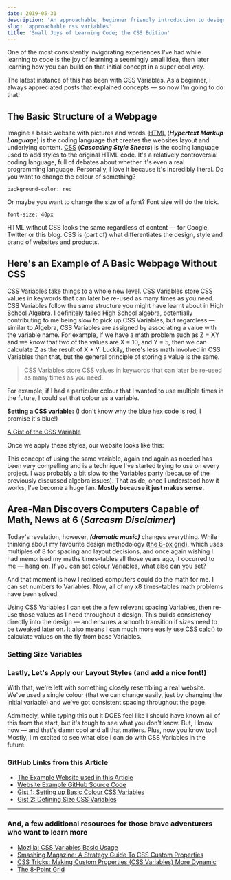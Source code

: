 ```yaml
---
date: 2019-05-31
description: 'An approachable, beginner friendly introduction to designing websites using CSS Variables. No experience with code necessary!'
slug: 'approachable css variables'
title: 'Small Joys of Learning Code; the CSS Edition'
---
```



One of the most consistently invigorating experiences I've had while learning to code is the joy of learning a seemingly small idea, then later learning how you can build on that initial concept in a super cool way.

The latest instance of this has been with CSS Variables. As a beginner, I always appreciated posts that explained concepts — so now I'm going to do that!

## The Basic Structure of a Webpage

Imagine a basic website with pictures and words. [HTML](https://developer.mozilla.org/en-US/docs/Web/HTML) (_**Hypertext Markup Language**_) is the coding language that creates the websites layout and underlying content. [CSS](https://developer.mozilla.org/en-US/docs/Web/css) (_**Cascading Style Sheets**_) is the coding language used to add styles to the original HTML code. It's a relatively controversial coding language, full of debates about whether it's even a real programming language. Personally, I love it because it's incredibly literal. Do you want to change the colour of something?

`background-color: red`

Or maybe you want to change the size of a font? Font size will do the trick.

`font-size: 40px`

HTML without CSS looks the same regardless of content — for Google, Twitter or this blog. CSS is (part of) what differentiates the design, style and brand of websites and products.

## Here's an Example of A Basic Webpage Without CSS

<CustomLazyImage
alt="A Basic HTML Website with no CSS Styling"
src="/assets/images/css-variables/html-no-css.jpg"
/>

CSS Variables take things to a whole new level. CSS Variables store CSS values in keywords that can later be re-used as many times as you need. CSS Variables follow the same structure you might have learnt about in High School Algebra. I definitely failed High School algebra, potentially contributing to me being slow to pick up CSS Variables, but regardless — similar to Algebra, CSS Variables are assigned by associating a value with the variable name. For example, if we have a math problem such as Z = XY and we know that two of the values are X = 10, and Y = 5, then we can calculate Z as the result of X \* Y. Luckily, there's less math involved in CSS Variables than that, but the general principle of storing a value is the same.

> CSS Variables store CSS values in keywords that can later be re-used as many times as you need.

For example, if I had a particular colour that I wanted to use multiple times in the future, I could set that colour as a variable.

**Setting a CSS variable:**
(I don't know why the blue hex code is red, I promise it's blue!)

[A Gist of the CSS Variable](https://gist.github.com/jasontcrabtree/2ce934513ce317cf97de22f0de8aba34.js)
<CustomLazyImage
alt="gist Size Variables"
src="/assets/images/css-variables/setting-color-variables.png"
/>

Once we apply these styles, our website looks like this:

<CustomLazyImage
alt="Adding some basic CSS using our CSS colour variable"
src="/assets/images/css-variables/adding-css-colors.jpg"
/>

This concept of using the same variable, again and again as needed has been very compelling and is a technique I've started trying to use on every project. I was probably a bit slow to the Variables party (because of the previously discussed algebra issues). That aside, once I understood how it works, I've become a huge fan. **Mostly because it just makes sense.**

## Area-Man Discovers Computers Capable of Math, News at 6 (_Sarcasm Disclaimer_)

Today's revelation, however, **_(dramatic music)_** changes everything. While thinking about my favourite design methodology ([the 8-px grid](https://spec.fm/specifics/8-pt-grid)), which uses multiples of 8 for spacing and layout decisions, and once again wishing I had memorised my maths times-tables all those years ago, it occurred to me — hang on. If you can set colour Variables, what else can you set?

And that moment is how I realised computers could do the math for me. I can set numbers to Variables. Now, all of my x8 times-tables math problems have been solved.

Using CSS Variables I can set the a few relevant spacing Variables, then re-use those values as I need throughout a design. This builds consistency directly into the design — and ensures a smooth transition if sizes need to be tweaked later on. It also means I can much more easily use [CSS calc()](https://developer.mozilla.org/en-US/docs/Web/CSS/calc) to calculate values on the fly from base Variables.

### Setting Size Variables

<CustomLazyImage
alt="A GitHub gist showing how to assign size variables"
src="/assets/images/css-variables/setting-size-variables.png"
/>

### Lastly, Let's Apply our Layout Styles (and add a nice font!)

<CustomLazyImage
alt="Using A Few CSS Variables to Layout our Page"
src="/assets/images/css-variables/final-layout-and-styles.jpg"
/>

With that, we're left with something closely resembling a real website. We've used a single colour (that we can change easily, just by changing the initial variable) and we've got consistent spacing throughout the page.

Admittedly, while typing this out it DOES feel like I should have known all of this from the start, but it's tough to see what you don't know. But, I know now — and that's damn cool and all that matters. Plus, now you know too! Mostly, I'm excited to see what else I can do with CSS Variables in the future.

### GitHub Links from this Article

- [The Example Website used in this Article](https://jasontcrabtree.github.io/approachable-css-variables/)
- [Website Example GitHub Source Code](https://github.com/jasontcrabtree/approachable-css-variables)
- [Gist 1: Setting up Basic Colour CSS Variables](https://gist.github.com/jasontcrabtree/2ce934513ce317cf97de22f0de8aba34)
- [Gist 2: Defining Size CSS Variables](https://gist.github.com/jasontcrabtree/027b7a17ceb2ac650c10be22fca8b3b2)

<hr/>

### And, a few additional resources for those brave adventurers who want to learn more

- [Mozilla: CSS Variables Basic Usage](https://developer.mozilla.org/en-US/docs/Web/CSS/Using_CSS_custom_properties#Basic_usage)
- [Smashing Magazine: A Strategy Guide To CSS Custom Properties](https://www.smashingmagazine.com/2018/05/css-custom-properties-strategy-guide/)
- [CSS Tricks: Making Custom Properties (CSS Variables) More Dynamic](https://css-tricks.com/making-custom-properties-css-variables-dynamic/)
- [The 8-Point Grid](https://spec.fm/specifics/8-pt-grid)
